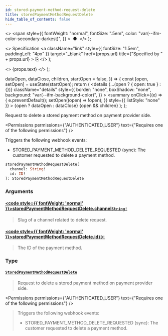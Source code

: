 ```yaml
---
id: stored-payment-method-request-delete
title: storedPaymentMethodRequestDelete
hide_table_of_contents: false
---
```


  <>
    <span
      style={{
        fontWeight: "normal",
        fontSize: ".5em",
        color: "var(--ifm-color-secondary-darkest)",
      }}
    >
      &nbsp;●&nbsp;
    </span>
  </>
);

  <>
    Specification
    <a
      className="link"
      style={{ fontSize: "1.5em", paddingLeft: "4px" }}
      target="\_blank"
      href={props.url}
      title={"Specified by " + props.url}
    >
      ⎘
    </a>
  </>
);

  <>
    <span className={props.class}>{props.text}</span>
  </>
);


  dataOpen,
  dataClose,
  children,
  startOpen = false,
}) => {
  const [open, setOpen] = useState(startOpen);
  return (
    <details
      {...(open ? { open: true } : {})}
      className="details"
      style={{
        border: "none",
        boxShadow: "none",
        background: "var(--ifm-background-color)",
      }}
    >
      <summary
        onClick={(e) => {
          e.preventDefault();
          setOpen((open) => !open);
        }}
        style={{ listStyle: "none" }}
      >
        {open ? dataOpen : dataClose}
      </summary>
      {open && children}
    </details>
  );
};

Request to delete a stored payment method on payment provider side.

<Badge text="Added in Saleor 3.16" class="secondary margin-bottom--sm" />

<FeaturePreview />

<Permissions
  permissions={"AUTHENTICATED_USER"}
  text={"Requires one of the following permissions"}
/>

Triggers the following webhook events:

- STORED_PAYMENT_METHOD_DELETE_REQUESTED (sync): The customer requested to delete a payment method.

```graphql
storedPaymentMethodRequestDelete(
  channel: String!
  id: ID!
): StoredPaymentMethodRequestDelete
```

### Arguments

#### [<code style={{ fontWeight: 'normal' }}>storedPaymentMethodRequestDelete.<b>channel</b></code>](#)<Bullet />[`String!`](../../../api-reference/miscellaneous/scalars/string) <Badge class="badge badge--secondary" text="non-null"/> <Badge class="badge badge--secondary" text="scalar"/>

> Slug of a channel related to delete request.

#### [<code style={{ fontWeight: 'normal' }}>storedPaymentMethodRequestDelete.<b>id</b></code>](#)<Bullet />[`ID!`](../../../api-reference/miscellaneous/scalars/id) <Badge class="badge badge--secondary" text="non-null"/> <Badge class="badge badge--secondary" text="scalar"/>

> The ID of the payment method.

### Type

#### [`StoredPaymentMethodRequestDelete`](../../../api-reference/payments/objects/stored-payment-method-request-delete) <Badge class="badge badge--secondary" text="object"/>

> Request to delete a stored payment method on payment provider side.
>
> <Badge text="Added in Saleor 3.16" class="secondary margin-bottom--sm" />
>
> <FeaturePreview />

<Permissions
  permissions={"AUTHENTICATED_USER"}
  text={"Requires one of the following permissions"}
/>

> Triggers the following webhook events:
>
> - STORED_PAYMENT_METHOD_DELETE_REQUESTED (sync): The customer requested to delete a payment method.


